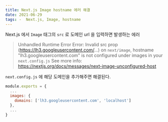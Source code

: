 ```yaml
---
title: Next.js Image hostname 에러 해결
date: 2021-06-29
tags: -  Next.js, Image, hostname
---
```


Next.js 에서 `Image` 태그의 `src` 로 도메인 url 을 입력하면 발생하는 에러

> Unhandled Runtime Error
> Error: Invalid src prop (https://lh3.googleusercontent.com/...) on `next/image`, hostname "lh3.googleusercontent.com" is not configured under images in your `next.config.js`
> See more info: https://nextjs.org/docs/messages/next-image-unconfigured-host

`next.config.js` 에 해당 도메인을 추가해주면 해결된다.

```js:next.config.js
module.exports = {
  ...
  images: {
    domains: ['lh3.googleusercontent.com', 'localhost']
  },
  ...
}
```
